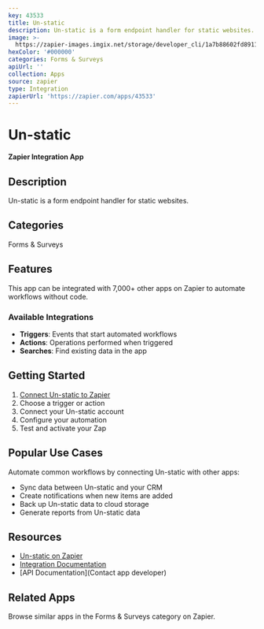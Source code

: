 ```yaml
---
key: 43533
title: Un-static
description: Un-static is a form endpoint handler for static websites.
image: >-
  https://zapier-images.imgix.net/storage/developer_cli/1a7b88602fd891134f0076930aec035e.png?auto=format%2Ccompress&ixlib=python-3.0.0&q=50
hexColor: '#000000'
categories: Forms & Surveys
apiUrl: ''
collection: Apps
source: zapier
type: Integration
zapierUrl: 'https://zapier.com/apps/43533'
---
```

# Un-static

**Zapier Integration App**

## Description

Un-static is a form endpoint handler for static websites.

## Categories

Forms & Surveys

## Features

This app can be integrated with 7,000+ other apps on Zapier to automate workflows without code.

### Available Integrations

- **Triggers**: Events that start automated workflows
- **Actions**: Operations performed when triggered
- **Searches**: Find existing data in the app

## Getting Started

1. [Connect Un-static to Zapier](https://zapier.com/apps/43533)
2. Choose a trigger or action
3. Connect your Un-static account
4. Configure your automation
5. Test and activate your Zap

## Popular Use Cases

Automate common workflows by connecting Un-static with other apps:

- Sync data between Un-static and your CRM
- Create notifications when new items are added
- Back up Un-static data to cloud storage
- Generate reports from Un-static data

## Resources

- [Un-static on Zapier](https://zapier.com/apps/43533)
- [Integration Documentation](https://zapier.com/apps/43533/integrations)
- [API Documentation](Contact app developer)

## Related Apps

Browse similar apps in the Forms & Surveys category on Zapier.
